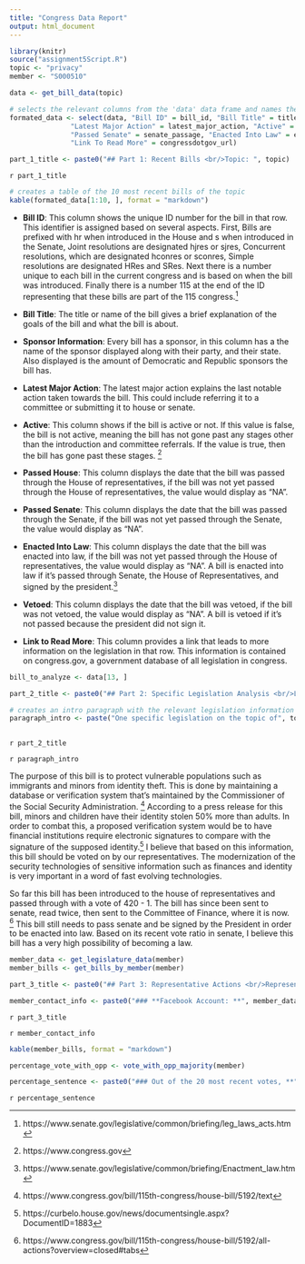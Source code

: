 ```yaml
---
title: "Congress Data Report"
output: html_document
---
```


```r
library(knitr)
source("assignment5Script.R")
topic <- "privacy"
member <- "S000510"
```

``` r
data <- get_bill_data(topic)

# selects the relevant columns from the 'data' data frame and names the columns appropriately to be displayed in a table
formated_data <- select(data, "Bill ID" = bill_id, "Bill Title" = title, "Sponsor Information" =  sponsor_info, 
               "Latest Major Action" = latest_major_action, "Active" = active, "Passed House" = house_passage,
               "Passed Senate" = senate_passage, "Enacted Into Law" = enacted, "Vetoed" = vetoed,
               "Link To Read More" = congressdotgov_url)

part_1_title <- paste0("## Part 1: Recent Bills <br/>Topic: ", topic)
```

`r part_1_title`

```r
# creates a table of the 10 most recent bills of the topic
kable(formated_data[1:10, ], format = "markdown")
```

- **Bill ID**: This column shows the unique ID number for the bill in that row. This identifier is assigned based on several aspects. First, Bills are prefixed with hr when introduced in the House and s when introduced in the Senate, Joint resolutions are designated hjres or sjres, Concurrent resolutions, which are designated hconres or sconres, Simple resolutions are designated HRes and SRes. Next there is a number unique to each bill in the current congress and is based on when the bill was introduced. Finally there is a number 115 at the end of the ID representing that these bills are part of the 115 congress.^[https://www.senate.gov/legislative/common/briefing/leg_laws_acts.htm]

- **Bill Title**: The title or name of the bill gives a brief explanation of the goals of the bill and what the bill is about.

- **Sponsor Information**: Every bill has a sponsor, in this column has a the name of the sponsor displayed along with their party, and their state. Also displayed is the amount of Democratic and Republic sponsors the bill has.

- **Latest Major Action**: The latest major action explains the last notable action taken towards the bill. This could include referring it to a committee or submitting it to house or senate.

- **Active**: This column shows if the bill is active or not. If this value is false, the bill is not active, meaning the bill has not gone past any stages other than the introduction and committee referrals. If the value is true, then the bill has gone past these stages. ^[https://www.congress.gov]

- **Passed House**: This column displays the date that the bill was passed through the House of representatives, if the bill was not yet passed through the House of representatives, the value would display as "NA".

- **Passed Senate**: This column displays the date that the bill was passed through the Senate, if the bill was not yet passed through the Senate, the value would display as "NA".

- **Enacted Into Law**: This column displays the date that the bill was enacted into law, if the bill was not yet passed through the House of representatives, the value would display as "NA". A bill is enacted into law if it's passed through Senate, the House of Representatives, and signed by the president.^[https://www.senate.gov/legislative/common/briefing/Enactment_law.htm]

- **Vetoed**: This column displays the date that the bill was vetoed, if the bill was not vetoed, the value would display as "NA". A bill is vetoed if it's not passed because the president did not sign it.

- **Link to Read More**: This column provides a link that leads to more information on the legislation in that row. This information is contained on congress.gov, a government database of all legislation in congress.


```r
bill_to_analyze <- data[13, ]

part_2_title <- paste0("## Part 2: Specific Legislation Analysis <br/>Legislation Analyzed: ", bill_to_analyze$short_title)

# creates an intro paragraph with the relevant legislation information that changes based on the legislation chosen
paragraph_intro <- paste("One specific legislation on the topic of", topic, "is the bill:", bill_to_analyze$title, "Also known as the", bill_to_analyze$short_title,". This bill is sponsored by", bill_to_analyze$sponsor_name, "from the state", bill_to_analyze$sponsor_state, "and from the party:", bill_to_analyze$sponsor_party, ". There are also", bill_to_analyze$cosponsors_by_party.D, "Democratic co-sponsors, and", bill_to_analyze$cosponsors_by_party.R, "Republican co-sponsors. More information about this bill can be found at the", paste0("[bill's congress.gov website]", "(", bill_to_analyze$congressdotgov_url, ")."))
  
```

`r part_2_title`

`r paragraph_intro`

The purpose of this bill is to protect vulnerable populations such as immigrants and minors from identity theft. This is done by maintaining a database or verification system that's maintained by the Commissioner of the Social Security Administration. ^[https://www.congress.gov/bill/115th-congress/house-bill/5192/text] According to a press release for this bill, minors and children have their identity stolen 50% more than adults. In order to combat this, a proposed verification system would be to have financial institutions require electronic signatures to compare with the signature of the supposed identity.^[https://curbelo.house.gov/news/documentsingle.aspx?DocumentID=1883] I believe that based on this information, this bill should be voted on by our representatives. The modernization of the security technologies of sensitive information such as finances and identity is very important in a word of fast evolving technologies.

So far this bill has been introduced to the house of representatives and passed through with a vote of 420 - 1. The bill has since been sent to senate, read twice, then sent to the Committee of Finance, where it is now. ^[https://www.congress.gov/bill/115th-congress/house-bill/5192/all-actions?overview=closed#tabs] This bill still needs to pass senate and be signed by the President in order to be enacted into law. Based on its recent vote ratio in senate, I believe this bill has a very high possibility of becoming a law.

```r

member_data <- get_legislature_data(member)
member_bills <- get_bills_by_member(member)

part_3_title <- paste0("## Part 3: Representative Actions <br/>Representative: ", member_data$first_name, " ", member_data$last_name)

member_contact_info <- paste0("### **Facebook Account: **", member_data$facebook_account, "  <br/> **Twitter Account: **", member_data$twitter_account, "<br/><br/> **Bills Introduced:** <br/>")


```

`r part_3_title`

`r member_contact_info`
```r

kable(member_bills, format = "markdown")
```

```r

percentage_vote_with_opp <- vote_with_opp_majority(member)

percentage_sentence <- paste0("### Out of the 20 most recent votes, **", percentage_vote_with_opp, "%** of ", member_data$first_name, " ", member_data$last_name, "'s votes were with the opposite party.")
```

`r percentage_sentence`
